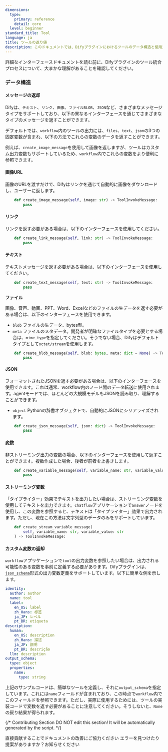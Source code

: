```yaml
---
dimensions:
  type:
    primary: reference
    detail: core
  level: beginner
standard_title: Tool
language: ja
title: ツールの返り値
description: このドキュメントでは、Difyプラグインにおけるツールのデータ構造と使用方法について詳しく説明します。内容には、さまざまなタイプのメッセージ（画像URL、リンク、テキスト、ファイル、JSON）を返す方法、変数およびストリーミング変数メッセージを作成する方法、そしてworkflowで参照しやすくするためにツールの出力変数スキーマを定義する方法が含まれます。
---
```


詳細なインターフェースドキュメントを読む前に、Difyプラグインのツール統合プロセスについて、大まかな理解があることを確認してください。

### データ構造

#### メッセージの返却

Difyは、`テキスト`、`リンク`、`画像`、`ファイルBLOB`、`JSON`など、さまざまなメッセージタイプをサポートしており、以下の異なるインターフェースを通じてさまざまなタイプのメッセージを返すことができます。

デフォルトでは、`workflow`内のツールの出力には、`files`、`text`、`json`の3つの固定変数が含まれ、以下の方法でこれらの変数のデータを返すことができます。

例えば、`create_image_message`を使用して画像を返しますが、ツールはカスタム出力変数もサポートしているため、`workflow`内でこれらの変数をより便利に参照できます。

#### **画像URL**

画像のURLを渡すだけで、Difyはリンクを通じて自動的に画像をダウンロードし、ユーザーに返します。

```python
    def create_image_message(self, image: str) -> ToolInvokeMessage:
        pass
```

#### **リンク**

リンクを返す必要がある場合は、以下のインターフェースを使用してください。

```python
    def create_link_message(self, link: str) -> ToolInvokeMessage:
        pass
```

#### **テキスト**

テキストメッセージを返す必要がある場合は、以下のインターフェースを使用してください。

```python
    def create_text_message(self, text: str) -> ToolInvokeMessage:
        pass
```

**ファイル**

画像、音声、動画、PPT、Word、Excelなどのファイルの生データを返す必要がある場合は、以下のインターフェースを使用できます。

* `blob` ファイルの生データ、bytes型。
* `meta` ファイルのメタデータ。開発者が明確なファイルタイプを必要とする場合は、`mime_type`を指定してください。そうでない場合、Difyはデフォルトタイプとして`octet/stream`を使用します。

```python
    def create_blob_message(self, blob: bytes, meta: dict = None) -> ToolInvokeMessage:
        pass
```

#### **JSON**

フォーマットされたJSONを返す必要がある場合は、以下のインターフェースを使用できます。これは通常、workflow内のノード間のデータ転送に使用されます。agentモードでは、ほとんどの大規模モデルもJSONを読み取り、理解することができます。

* `object` Pythonの辞書オブジェクトで、自動的にJSONにシリアライズされます。

```python
    def create_json_message(self, json: dict) -> ToolInvokeMessage:
        pass
```

#### **変数**

非ストリーミング出力の変数の場合、以下のインターフェースを使用して返すことができます。複数作成した場合、後者が前者を上書きします。

```python
    def create_variable_message(self, variable_name: str, variable_value: Any) -> ToolInvokeMessage:
        pass
```

#### **ストリーミング変数**

「タイプライター」効果でテキストを出力したい場合は、ストリーミング変数を使用してテキストを出力できます。`chatflow`アプリケーションで`answer`ノードを使用し、この変数を参照すると、テキストは「タイプライター」効果で出力されます。ただし、現在この方法は文字列型のデータのみをサポートしています。

```python
    def create_stream_variable_message(
        self, variable_name: str, variable_value: str
    ) -> ToolInvokeMessage:
```

#### カスタム変数の返却

`workflow`アプリケーションで`tool`の出力変数を参照したい場合は、出力される可能性のある変数を事前に定義する必要があります。Difyプラグインは、[`json_schema`](https://json-schema.org/)形式の出力変数定義をサポートしています。以下に簡単な例を示します。

```yaml
identity:
  author: author
  name: tool
  label:
    en_US: label
    zh_Hans: 标签
    ja_JP: レベル
    pt_BR: etiqueta
description:
  human:
    en_US: description
    zh_Hans: 描述
    ja_JP: 説明
    pt_BR: descrição
  llm: description
output_schema:
  type: object
  properties:
    name:
      type: string
```

上記のサンプルコードは、簡単なツールを定義し、それに`output_schema`を指定しています。これには`name`フィールドが含まれており、この時点で`workflow`内でこのフィールドを参照できます。ただし、実際に使用するためには、ツールの実装コードで変数を返す必要があることに注意してください。そうしないと、`None`の戻り結果が得られます。

{/*
Contributing Section
DO NOT edit this section!
It will be automatically generated by the script.
*/}

<CardGroup cols="2">
    <Card
        title="このページを編集する"
        icon="pen-to-square"
        href="https://github.com/langgenius/dify-docs-mintlify/edit/main/plugin_dev_ja/0411-tool.zh.mdx"
    >
        直接貢献することでドキュメントの改善にご協力ください
    </Card>
    <Card
        title="問題を報告する"
        icon="github"
        href="https://github.com/langgenius/dify-docs-mintlify/issues/new?title=ドキュメントの問題%3A%20tool&body=%23%23%20問題の説明%0A%3C%21--%20発見した問題について簡単に説明してください%20--%3E%0A%0A%23%23%20ページリンク%0Ahttps%3A%2F%2Fgithub.com%2Flanggenius%2Fdify-docs-mintlify%2Fblob%2Fmain%2Fplugin_dev_ja%2F0411-tool.zh.mdx%0A%0A%23%23%20提案される変更%0A%3C%21--%20特定の変更案がある場合は、ここで説明してください%20--%3E%0A%0A%3C%21--%20ドキュメントの品質向上にご協力いただきありがとうございます！%20--%3E"
    >
        エラーを見つけたり提案がありますか？お知らせください
    </Card>
</CardGroup>
